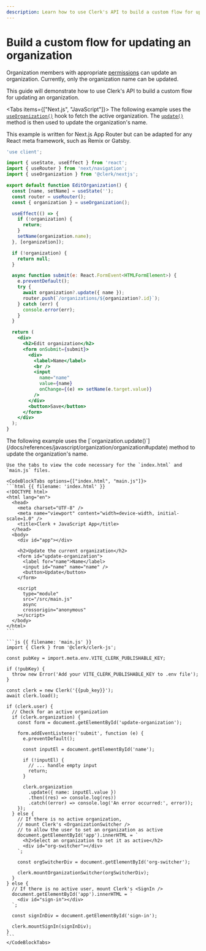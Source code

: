 ```yaml
---
description: Learn how to use Clerk's API to build a custom flow for updating an organization in your application.
---
```


# Build a custom flow for updating an organization

Organization members with appropriate [permissions](/docs/organizations/roles-permissions) can update an organization. Currently, only the organization name can be updated.

This guide will demonstrate how to use Clerk's API to build a custom flow for updating an organization.

<Tabs items={["Next.js", "JavaScript"]}>
  <Tab>
  The following example uses the [`useOrganization()`](/docs/references/react/use-organization.mdx) hook to fetch the active organization. The [`update()`](/docs/references/javascript/organization/organization#update) method is then used to update the organization's name.

  This example is written for Next.js App Router but can be adapted for any React meta framework, such as Remix or Gatsby.

  ```jsx
  'use client';

  import { useState, useEffect } from 'react';
  import { useRouter } from 'next/navigation';
  import { useOrganization } from '@clerk/nextjs';

  export default function EditOrganization() {
    const [name, setName] = useState('');
    const router = useRouter();
    const { organization } = useOrganization();

    useEffect(() => {
      if (!organization) {
        return;
      }
      setName(organization.name);
    }, [organization]);

    if (!organization) {
      return null;
    }

    async function submit(e: React.FormEvent<HTMLFormElement>) {
      e.preventDefault();
      try {
        await organization?.update({ name });
        router.push(`/organizations/${organization?.id}`);
      } catch (err) {
        console.error(err);
      }
    }

    return (
      <div>
        <h2>Edit organization</h2>
        <form onSubmit={submit}>
          <div>
            <label>Name</label>
            <br />
            <input
              name="name"
              value={name}
              onChange={(e) => setName(e.target.value)}
            />
          </div>
          <button>Save</button>
        </form>
      </div>
    );
  }
  ```
  </Tab>

  <Tab>
    The following example uses the [`organization.update()`](/docs/references/javascript/organization/organization#update) method to update the organization's name.

    Use the tabs to view the code necessary for the `index.html` and `main.js` files.

    <CodeBlockTabs options={["index.html", "main.js"]}>
    ```html {{ filename: 'index.html' }}
    <!DOCTYPE html>
    <html lang="en">
      <head>
        <meta charset="UTF-8" />
        <meta name="viewport" content="width=device-width, initial-scale=1.0" />
        <title>Clerk + JavaScript App</title>
      </head>
      <body>
        <div id="app"></div>

        <h2>Update the current organization</h2>
        <form id="update-organization">
          <label for="name">Name</label>
          <input id="name" name="name" />
          <button>Update</button>
        </form>

        <script
          type="module"
          src="/src/main.js"
          async
          crossorigin="anonymous"
        ></script>
      </body>
    </html>
    ```

    ```js {{ filename: 'main.js' }}
    import { Clerk } from '@clerk/clerk-js';

    const pubKey = import.meta.env.VITE_CLERK_PUBLISHABLE_KEY;

    if (!pubKey) {
      throw new Error('Add your VITE_CLERK_PUBLISHABLE_KEY to .env file');
    }

    const clerk = new Clerk('{{pub_key}}');
    await clerk.load();

    if (clerk.user) {
      // Check for an active organization
      if (clerk.organization) {
        const form = document.getElementById('update-organization');

        form.addEventListener('submit', function (e) {
          e.preventDefault();

          const inputEl = document.getElementById('name');

          if (!inputEl) {
            // ... handle empty input
            return;
          }

          clerk.organization
            .update({ name: inputEl.value })
            .then((res) => console.log(res))
            .catch((error) => console.log('An error occurred:', error));
        });
      } else {
        // If there is no active organization,
        // mount Clerk's <OrganizationSwitcher />
        // to allow the user to set an organization as active
        document.getElementById('app').innerHTML = `
          <h2>Select an organization to set it as active</h2>
          <div id="org-switcher"></div>
        `;

        const orgSwitcherDiv = document.getElementById('org-switcher');

        clerk.mountOrganizationSwitcher(orgSwitcherDiv);
      }
    } else {
      // If there is no active user, mount Clerk's <SignIn />
      document.getElementById('app').innerHTML = `
        <div id="sign-in"></div>
      `;

      const signInDiv = document.getElementById('sign-in');

      clerk.mountSignIn(signInDiv);
    }
    ```
    </CodeBlockTabs>
  </Tab>
</Tabs>
